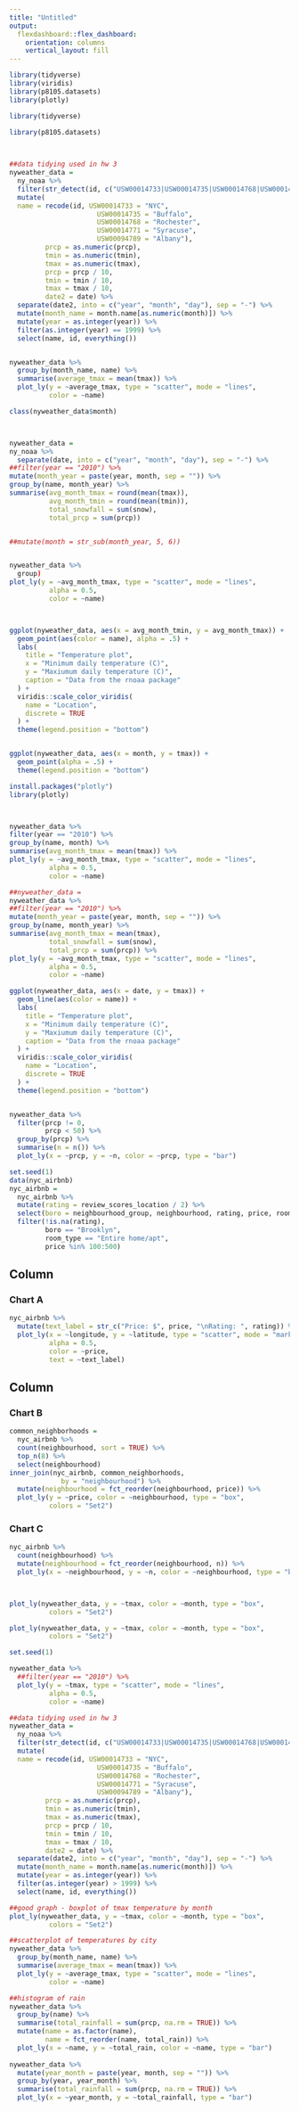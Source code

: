 ```yaml
---
title: "Untitled"
output: 
  flexdashboard::flex_dashboard:
    orientation: columns
    vertical_layout: fill
---
```


```r
library(tidyverse)
library(viridis)
library(p8105.datasets)
library(plotly)
```

```r
library(tidyverse)

library(p8105.datasets)

  

##data tidying used in hw 3
nyweather_data = 
  ny_noaa %>%
  filter(str_detect(id, c("USW00014733|USW00014735|USW00014768|USW00014771|USW00094789"))) %>%
  mutate(
  name = recode(id, USW00014733 = "NYC",
                      USW00014735 = "Buffalo",
                      USW00014768 = "Rochester",
                      USW00014771 = "Syracuse",
                      USW00094789 = "Albany"),
         prcp = as.numeric(prcp), 
         tmin = as.numeric(tmin),
         tmax = as.numeric(tmax),
         prcp = prcp / 10,
         tmin = tmin / 10,
         tmax = tmax / 10,
         date2 = date) %>% 
  separate(date2, into = c("year", "month", "day"), sep = "-") %>% 
  mutate(month_name = month.name[as.numeric(month)]) %>% 
  mutate(year = as.integer(year)) %>% 
  filter(as.integer(year) == 1999) %>% 
  select(name, id, everything())


nyweather_data %>% 
  group_by(month_name, name) %>% 
  summarise(average_tmax = mean(tmax)) %>% 
  plot_ly(y = ~average_tmax, type = "scatter", mode = "lines", 
          color = ~name)

class(nyweather_data$month)



nyweather_data = 
ny_noaa %>% 
  separate(date, into = c("year", "month", "day"), sep = "-") %>% 
##filter(year == "2010") %>%
mutate(month_year = paste(year, month, sep = "")) %>% 
group_by(name, month_year) %>% 
summarise(avg_month_tmax = round(mean(tmax)),
          avg_month_tmin = round(mean(tmin)), 
          total_snowfall = sum(snow), 
          total_prcp = sum(prcp))


##mutate(month = str_sub(month_year, 5, 6))


nyweather_data %>% 
  group)
plot_ly(y = ~avg_month_tmax, type = "scatter", mode = "lines",
          alpha = 0.5, 
          color = ~name)



ggplot(nyweather_data, aes(x = avg_month_tmin, y = avg_month_tmax)) + 
  geom_point(aes(color = name), alpha = .5) + 
  labs(
    title = "Temperature plot",
    x = "Minimum daily temperature (C)",
    y = "Maxiumum daily temperature (C)",
    caption = "Data from the rnoaa package"
  ) + 
  viridis::scale_color_viridis(
    name = "Location", 
    discrete = TRUE
  ) + 
  theme(legend.position = "bottom")


ggplot(nyweather_data, aes(x = month, y = tmax)) + 
  geom_point(alpha = .5) +
  theme(legend.position = "bottom")

install.packages("plotly")
library(plotly)



nyweather_data %>% 
filter(year == "2010") %>%
group_by(name, month) %>% 
summarise(avg_month_tmax = mean(tmax)) %>% 
plot_ly(y = ~avg_month_tmax, type = "scatter", mode = "lines",
          alpha = 0.5, 
          color = ~name)

##nyweather_data = 
nyweather_data %>% 
##filter(year == "2010") %>%
mutate(month_year = paste(year, month, sep = "")) %>% 
group_by(name, month_year) %>% 
summarise(avg_month_tmax = mean(tmax), 
          total_snowfall = sum(snow), 
          total_prcp = sum(prcp)) %>% 
plot_ly(y = ~avg_month_tmax, type = "scatter", mode = "lines",
          alpha = 0.5, 
          color = ~name)

ggplot(nyweather_data, aes(x = date, y = tmax)) + 
  geom_line(aes(color = name)) + 
  labs(
    title = "Temperature plot",
    x = "Minimum daily temperature (C)",
    y = "Maxiumum daily temperature (C)",
    caption = "Data from the rnoaa package"
  ) + 
  viridis::scale_color_viridis(
    name = "Location", 
    discrete = TRUE
  ) + 
  theme(legend.position = "bottom")


nyweather_data %>% 
  filter(prcp != 0,
         prcp < 50) %>% 
  group_by(prcp) %>% 
  summarise(n = n()) %>% 
  plot_ly(x = ~prcp, y = ~n, color = ~prcp, type = "bar")


```





```r
set.seed(1)
data(nyc_airbnb)
nyc_airbnb = 
  nyc_airbnb %>% 
  mutate(rating = review_scores_location / 2) %>%
  select(boro = neighbourhood_group, neighbourhood, rating, price, room_type, latitude, longitude) %>%
  filter(!is.na(rating), 
         boro == "Brooklyn",
         room_type == "Entire home/apt",
         price %in% 100:500)  
```



Column {data-width=500}
-----------------------------------------------------------------------

### Chart A

```r
nyc_airbnb %>%
  mutate(text_label = str_c("Price: $", price, "\nRating: ", rating)) %>% 
  plot_ly(x = ~longitude, y = ~latitude, type = "scatter", mode = "markers",
          alpha = 0.5, 
          color = ~price,
          text = ~text_label)
```

Column {data-width=500}
-----------------------------------------------------------------------

### Chart B

```r
common_neighborhoods =
  nyc_airbnb %>% 
  count(neighbourhood, sort = TRUE) %>% 
  top_n(8) %>% 
  select(neighbourhood)
inner_join(nyc_airbnb, common_neighborhoods,
             by = "neighbourhood") %>% 
  mutate(neighbourhood = fct_reorder(neighbourhood, price)) %>% 
  plot_ly(y = ~price, color = ~neighbourhood, type = "box",
          colors = "Set2")
```

### Chart C

```r
nyc_airbnb %>% 
  count(neighbourhood) %>% 
  mutate(neighbourhood = fct_reorder(neighbourhood, n)) %>% 
  plot_ly(x = ~neighbourhood, y = ~n, color = ~neighbourhood, type = "bar")




```



```r
plot_ly(nyweather_data, y = ~tmax, color = ~month, type = "box",
          colors = "Set2")
```


```r
plot_ly(nyweather_data, y = ~tmax, color = ~month, type = "box",
          colors = "Set2")
```



```r
set.seed(1)

nyweather_data %>% 
  ##filter(year == "2010") %>% 
  plot_ly(y = ~tmax, type = "scatter", mode = "lines",
          alpha = 0.5, 
          color = ~name)
```



```r


##data tidying used in hw 3
nyweather_data = 
  ny_noaa %>%
  filter(str_detect(id, c("USW00014733|USW00014735|USW00014768|USW00014771|USW00094789"))) %>%
  mutate(
  name = recode(id, USW00014733 = "NYC",
                      USW00014735 = "Buffalo",
                      USW00014768 = "Rochester",
                      USW00014771 = "Syracuse",
                      USW00094789 = "Albany"),
         prcp = as.numeric(prcp), 
         tmin = as.numeric(tmin),
         tmax = as.numeric(tmax),
         prcp = prcp / 10,
         tmin = tmin / 10,
         tmax = tmax / 10,
         date2 = date) %>% 
  separate(date2, into = c("year", "month", "day"), sep = "-") %>% 
  mutate(month_name = month.name[as.numeric(month)]) %>% 
  mutate(year = as.integer(year)) %>% 
  filter(as.integer(year) > 1999) %>% 
  select(name, id, everything())

##good graph - boxplot of tmax temperature by month
plot_ly(nyweather_data, y = ~tmax, color = ~month, type = "box",
          colors = "Set2")

##scatterplot of temperatures by city
nyweather_data %>% 
  group_by(month_name, name) %>% 
  summarise(average_tmax = mean(tmax)) %>% 
  plot_ly(y = ~average_tmax, type = "scatter", mode = "lines", 
          color = ~name)

##histogram of rain 
nyweather_data %>% 
  group_by(name) %>% 
  summarise(total_rainfall = sum(prcp, na.rm = TRUE)) %>% 
  mutate(name = as.factor(name),
         name = fct_reorder(name, total_rain)) %>% 
  plot_ly(x = ~name, y = ~total_rain, color = ~name, type = "bar")
  
nyweather_data %>% 
  mutate(year_month = paste(year, month, sep = "")) %>% 
  group_by(year, year_month) %>% 
  summarise(total_rainfall = sum(prcp, na.rm = TRUE)) %>% 
  plot_ly(x = ~year_month, y = ~total_rainfall, type = "bar")

```

